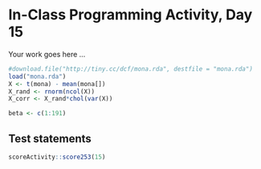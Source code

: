 # In-Class Programming Activity, Day 15

Your work goes here ...

```r
#download.file("http://tiny.cc/dcf/mona.rda", destfile = "mona.rda")
load("mona.rda")
X <- t(mona) - mean(mona[])
X_rand <- rnorm(ncol(X))
X_corr <- X_rand*chol(var(X))

beta <- c(1:191)
```



## Test statements

```r
scoreActivity::score253(15)
```